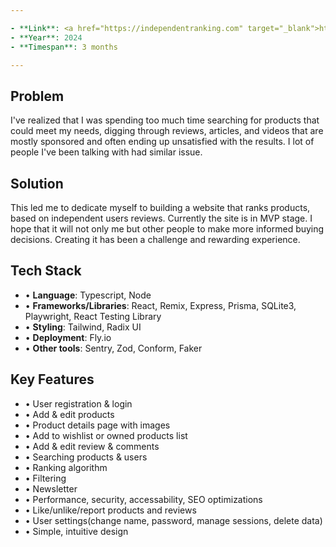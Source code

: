 ```yaml
---

- **Link**: <a href="https://independentranking.com" target="_blank">https://independentranking.com</a>
- **Year**: 2024
- **Timespan**: 3 months

---
```


## Problem

I've realized that I was spending too much time searching for products that could meet my needs, digging through reviews, articles, and videos that are mostly sponsored and often ending up unsatisfied with the results. I lot of people I've been talking with had similar issue.

## Solution

This led me to dedicate myself to building a website that ranks products, based on independent users reviews. Currently the site is in MVP stage. I hope that it will not only me but other people to make more informed buying decisions. Creating it has been a challenge and rewarding experience.

## Tech Stack

- • **Language**: Typescript, Node
- • **Frameworks/Libraries**: React, Remix, Express, Prisma, SQLite3, Playwright, React Testing Library
- • **Styling**: Tailwind, Radix UI
- • **Deployment**: Fly.io
- • **Other tools**: Sentry, Zod, Conform, Faker

## Key Features

- • User registration & login
- • Add & edit products
- • Product details page with images
- • Add to wishlist or owned products list
- • Add & edit review & comments
- • Searching products & users
- • Ranking algorithm
- • Filtering
- • Newsletter
- • Performance, security, accessability, SEO optimizations
- • Like/unlike/report products and reviews
- • User settings(change name, password, manage sessions, delete data)
- • Simple, intuitive design
